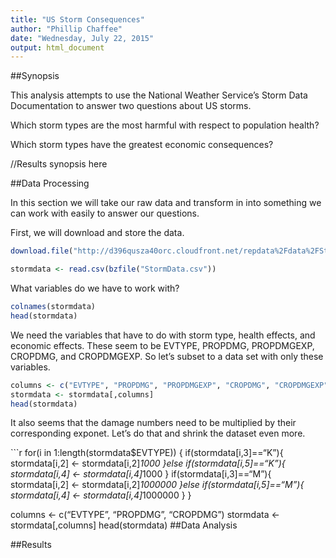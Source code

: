 ---
title: "US Storm Consequences"
author: "Phillip Chaffee"
date: "Wednesday, July 22, 2015"
output: html_document
---

##Synopsis

This analysis attempts to use the National Weather Service's Storm Data Documentation to answer two questions about US storms.

Which storm types are the most harmful with respect to population health?

Which storm types have the greatest economic consequences?

//Results synopsis here


##Data Processing

In this section we will take our raw data and transform in into something we can work with easily to answer our questions.

First, we will download and store the data.

```{r download and store, cache=TRUE}
download.file("http://d396qusza40orc.cloudfront.net/repdata%2Fdata%2FStormData.csv.bz2", destfile="StormData.csv")

stormdata <- read.csv(bzfile("StormData.csv"))
```

What variables do we have to work with?

```{r storm variables}
colnames(stormdata)
head(stormdata)
```

We need the variables that have to do with storm type, health effects, and economic effects. These seem to be EVTYPE, PROPDMG, PROPDMGEXP, CROPDMG, and CROPDMGEXP. So let's subset to a data set with only these variables.

```{r subset dataset}
columns <- c("EVTYPE", "PROPDMG", "PROPDMGEXP", "CROPDMG", "CROPDMGEXP")
stormdata <- stormdata[,columns]
head(stormdata)
```

It also seems that the damage numbers need to be multiplied by their corresponding exponet. Let's do that and shrink the dataset even more.

```{r damage variables, cache=TRUE}
for(i in 1:length(stormdata$EVTYPE)) {
  if(stormdata[i,3]=="K"){
    stormdata[i,2] <- stormdata[i,2]*1000
  }else if(stormdata[i,5]=="K"){
    stormdata[i,4] <- stormdata[i,4]*1000
  }
  if(stormdata[i,3]=="M"){
    stormdata[i,2] <- stormdata[i,2]*1000000
  }else if(stormdata[i,5]=="M"){
    stormdata[i,4] <- stormdata[i,4]*1000000
  }
}

columns <- c("EVTYPE", "PROPDMG", "CROPDMG")
stormdata <- stormdata[,columns]
head(stormdata)
##Data Analysis


##Results